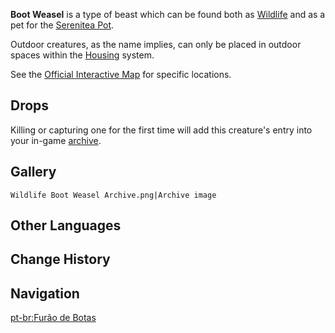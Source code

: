 {{Furnishing Infobox
|id             = 369125
|image          = Wildlife Boot Weasel Icon.png
|category       = Animal
|subcategory    = Outdoor Creature
|rarity         = 3
|adeptal_energy = 100
|load           = 500
|reduced_load   = 500
|description    = Prank-prone rascals with a slim and agile form.<br />They are named Boot Weasels due to their four limbs, which are covered in dark-colored fur. These creatures are a bit more frightened and cautious than other weasel species, and their tiptoeing movements have only deepened the impression of them as "weasels in boots." As such, all sorts of strange legends circulate around Teyvat concerning these thieving little creatures.<br />It is said that Chubby met Boot Weasels who befriended children. These weasels had received the gift of boots and imitated the movements of the young humans by walking upright on their hind legs.
|lbType         = Wildlife
|lbFamily       = Beasts
|lbGroup        = Weasels
|source1        = Omni-Ubiquity Net
}}
{{Description|Prank-prone rascals with a slim and agile form.<br />They are named Boot Weasels due to their four limbs, which are covered in dark-colored fur. These creatures are a bit more frightened and cautious than other weasel species, and their tiptoeing movements have only deepened the impression of them as "weasels in boots." As such, all sorts of strange legends circulate around Teyvat concerning these thieving little creatures.|[[Archive]] Description}}
'''Boot Weasel''' is a type of beast which can be found both as [[Wildlife]] and as a pet for the [[Serenitea Pot]].

Outdoor creatures, as the name implies, can only be placed in outdoor spaces within the [[Housing]] system.

See the [https://act.hoyolab.com/ys/app/interactive-map/index.html#/map/2?shown_types=309 Official Interactive Map] for specific locations.

==Drops==
{{Card|Raw Meat|1}}

Killing or capturing one for the first time will add this creature's entry into your in-game [[archive]].

==Gallery==
<gallery hideaddbutton="true" captionalign="center">
 Wildlife Boot Weasel Archive.png|Archive image
</gallery>

==Other Languages==
{{Other Languages
|en      = Boot Weasel
|zhs     = 靴子鼬
|zhs_rm  = Xuēzi Yòu
|zht     = 靴子鼬
|zht_rm  = Xuēzi Yòu
|zh_tl   = 
|ja      = ブーツイタチ
|ja_rm   = Buutsu itachi
|ja_tl   = 
|ko      = 장화 족제비
|ko_rm   = Janghwa Jokjebi
|ko_tl   = Boot Weasel
|es      = Hurón con botas
|es_tl   = Ferret With Boots
|fr      = Belette bottée
|fr_tl   = Booted Weasel
|ru      = Сапожный хорёк
|ru_tl   = Boot Ferret
|th      = Boot Weasel
|vi      = Chồn Sóc Hình Giày
|vi_tl   = 
|de      = Stiefelmarder
|de_tl   = Boot Marten
|id      = Boot Weasel
|pt      = Furão de Botas
|pt_tl   = 
}}

==Change History==
{{Change History|1.0}}

==Navigation==
{{Wildlife Navbox|state=collapsed}}
{{Furnishing Navbox/Living|Animal}}

[[pt-br:Furão de Botas]]